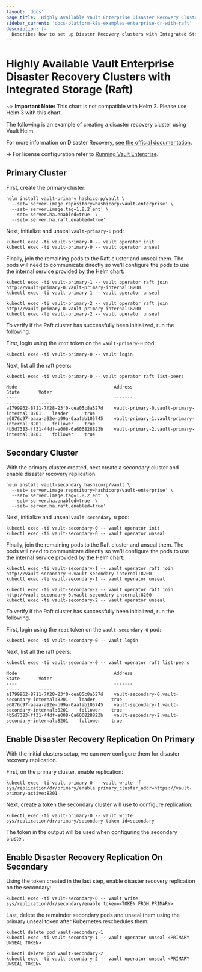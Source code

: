 ```yaml
---
layout: 'docs'
page_title: 'Highly Available Vault Enterprise Disaster Recovery Clusters with Raft'
sidebar_current: 'docs-platform-k8s-examples-enterprise-dr-with-raft'
description: |-
  Describes how to set up Diaster Recovery clusters with Integrated Storage (Raft)
---
```


# Highly Available Vault Enterprise Disaster Recovery Clusters with Integrated Storage (Raft)

~> **Important Note:** This chart is not compatible with Helm 2. Please use Helm 3 with this chart.

The following is an example of creating a disaster recovery cluster using Vault Helm.

For more information on Disaster Recovery, [see the official documentation](/docs/enterprise/replication/).

-> For license configuration refer to [Running Vault Enterprise](/docs/platform/k8s/helm/enterprise).

## Primary Cluster

First, create the primary cluster:

```shell
helm install vault-primary hashicorp/vault \
  --set='server.image.repository=hashicorp/vault-enterprise' \
  --set='server.image.tag=1.8.2_ent' \
  --set='server.ha.enabled=true' \
  --set='server.ha.raft.enabled=true'
```

Next, initialize and unseal `vault-primary-0` pod:

```shell
kubectl exec -ti vault-primary-0 -- vault operator init
kubectl exec -ti vault-primary-0 -- vault operator unseal
```

Finally, join the remaining pods to the Raft cluster and unseal them. The pods
will need to communicate directly so we'll configure the pods to use the internal
service provided by the Helm chart:

```shell
kubectl exec -ti vault-primary-1 -- vault operator raft join http://vault-primary-0.vault-primary-internal:8200
kubectl exec -ti vault-primary-1 -- vault operator unseal

kubectl exec -ti vault-primary-2 -- vault operator raft join http://vault-primary-0.vault-primary-internal:8200
kubectl exec -ti vault-primary-2 -- vault operator unseal
```

To verify if the Raft cluster has successfully been initialized, run the following.

First, login using the `root` token on the `vault-primary-0` pod:

```shell
kubectl exec -ti vault-primary-0 -- vault login
```

Next, list all the raft peers:

```shell
kubectl exec -ti vault-primary-0 -- vault operator raft list-peers

Node                                    Address                        State       Voter
----                                    -------                        -----       -----
a1799962-8711-7f28-23f0-cea05c8a527d    vault-primary-0.vault-primary-internal:8201    leader      true
e6876c97-aaaa-a92e-b99a-0aafab105745    vault-primary-1.vault-primary-internal:8201    follower    true
4b5d7383-ff31-44df-e008-6a606828823b    vault-primary-2.vault-primary-internal:8201    follower    true
```

## Secondary Cluster

With the primary cluster created, next create a secondary cluster and enable
disaster recovery replication.

```shell
helm install vault-secondary hashicorp/vault \
  --set='server.image.repository=hashicorp/vault-enterprise' \
  --set='server.image.tag=1.8.2_ent' \
  --set='server.ha.enabled=true' \
  --set='server.ha.raft.enabled=true'
```

Next, initialize and unseal `vault-secondary-0` pod:

```shell
kubectl exec -ti vault-secondary-0 -- vault operator init
kubectl exec -ti vault-secondary-0 -- vault operator unseal
```

Finally, join the remaining pods to the Raft cluster and unseal them. The pods
will need to communicate directly so we'll configure the pods to use the internal
service provided by the Helm chart:

```shell
kubectl exec -ti vault-secondary-1 -- vault operator raft join http://vault-secondary-0.vault-secondary-internal:8200
kubectl exec -ti vault-secondary-1 -- vault operator unseal

kubectl exec -ti vault-secondary-2 -- vault operator raft join http://vault-secondary-0.vault-secondary-internal:8200
kubectl exec -ti vault-secondary-2 -- vault operator unseal
```

To verify if the Raft cluster has successfully been initialized, run the following.

First, login using the `root` token on the `vault-secondary-0` pod:

```shell
kubectl exec -ti vault-secondary-0 -- vault login
```

Next, list all the raft peers:

```shell
kubectl exec -ti vault-secondary-0 -- vault operator raft list-peers

Node                                    Address                        State       Voter
----                                    -------                        -----       -----
a1799962-8711-7f28-23f0-cea05c8a527d    vault-secondary-0.vault-secondary-internal:8201    leader      true
e6876c97-aaaa-a92e-b99a-0aafab105745    vault-secondary-1.vault-secondary-internal:8201    follower    true
4b5d7383-ff31-44df-e008-6a606828823b    vault-secondary-2.vault-secondary-internal:8201    follower    true
```

## Enable Disaster Recovery Replication On Primary

With the initial clusters setup, we can now configure them for disaster recovery replication.

First, on the primary cluster, enable replication:

```shell
kubectl exec -ti vault-primary-0 -- vault write -f sys/replication/dr/primary/enable primary_cluster_addr=https://vault-primary-active:8201
```

Next, create a token the secondary cluster will use to configure replication:

```shell
kubectl exec -ti vault-primary-0 -- vault write sys/replication/dr/primary/secondary-token id=secondary
```

The token in the output will be used when configuring the secondary cluster.

## Enable Disaster Recovery Replication On Secondary

Using the token created in the last step, enable disaster recovery replication on the secondary:

```shell
kubectl exec -ti vault-secondary-0 -- vault write sys/replication/dr/secondary/enable token=<TOKEN FROM PRIMARY>
```

Last, delete the remainder secondary pods and unseal them using the primary unseal token
after Kubernetes reschedules them:

```shell
kubectl delete pod vault-secondary-1
kubectl exec -ti vault-secondary-1 -- vault operator unseal <PRIMARY UNSEAL TOKEN>

kubectl delete pod vault-secondary-2
kubectl exec -ti vault-secondary-2 -- vault operator unseal <PRIMARY UNSEAL TOKEN>
```
